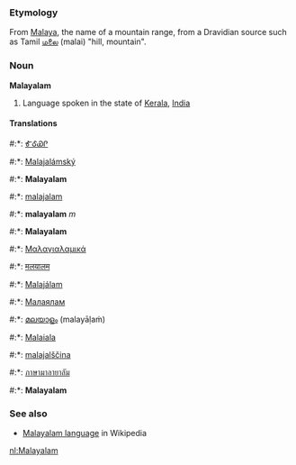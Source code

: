 ===Etymology===
From [[Malaya]], the name of a mountain range, from a Dravidian source such as Tamil [[மலை]] (malai) "hill, mountain". 

<!-- the actual Malayalam word for "mountain" might be more helpful here if it can be dug up... -->

===Noun===
'''Malayalam'''

# Language spoken in the state of [[Kerala]], [[India]]

====Translations====

#:*{{chr}}: [[ᎹᎴᏯᎵ]]
#:*{{cs}}: [[Malajalámský]]
#:*{{en}}: '''Malayalam'''
#:*{{fi}}: [[malajalam]]
#:*{{fr}}: '''malayalam''' ''m''
#:*{{de}}: '''Malayalam'''
#:*{{el}}: [[Μαλαγιαλαμικά]]
#:*{{hi}}: [[मलयालम]]
#:*{{hu}}: [[Malajálam]]
#:*{{mdf}}: [[Малаялам]]
#:*{{ml}}: [[മലയാളം]] (malayāḷaṁ)
#:*{{pt}}: [[Malaiala]]
#:*{{sl}}: [[malajalščina]] {{f}}
#:*{{th}}: [[ภาษามาลายาลัม]]
#:*{{wa}}: '''Malayalam'''

===See also===
*[[w:Malayalam language|Malayalam language]] in Wikipedia


[[nl:Malayalam]]
